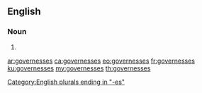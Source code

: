 ==English==

===Noun===
{{head|en|noun plural form}}

# {{plural of|governess|lang=en}}

[[Category:English plurals ending in "-es"]]

[[ar:governesses]]
[[ca:governesses]]
[[eo:governesses]]
[[fr:governesses]]
[[ku:governesses]]
[[my:governesses]]
[[th:governesses]]